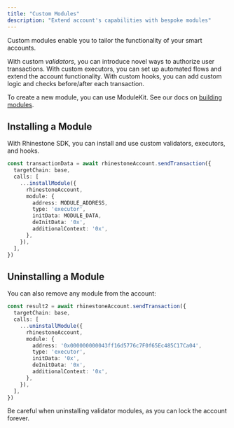 ```yaml
---
title: "Custom Modules"
description: "Extend account's capabilities with bespoke modules"
---
```


Custom modules enable you to tailor the functionality of your smart accounts.

With custom *validators*, you can introduce novel ways to authorize user transactions. With custom executors, you can set up automated flows and extend the account functionality. With custom hooks, you can add custom logic and checks before/after each transaction.

To create a new module, you can use ModuleKit. See our docs on [building modules](../../build-modules/overview).

## Installing a Module

With Rhinestone SDK, you can install and use custom validators, executors, and hooks.

```ts
const transactionData = await rhinestoneAccount.sendTransaction({
  targetChain: base,
  calls: [
    ...installModule({
      rhinestoneAccount,
      module: {
        address: MODULE_ADDRESS,
        type: 'executor',
        initData: MODULE_DATA,
        deInitData: '0x',
        additionalContext: '0x',
      },
    }),
  ],
})
```

## Uninstalling a Module

You can also remove any module from the account:

```ts
const result2 = await rhinestoneAccount.sendTransaction({
  targetChain: base,
  calls: [
    ...uninstallModule({
      rhinestoneAccount,
      module: {
        address: '0x000000000043ff16d5776c7F0f65Ec485C17Ca04',
        type: 'executor',
        initData: '0x',
        deInitData: '0x',
        additionalContext: '0x',
      },
    }),
  ],
})
```

<Warning>Be careful when uninstalling validator modules, as you can lock the account forever.</Warning>
